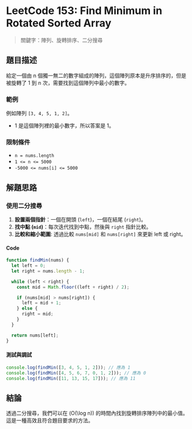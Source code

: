 # LeetCode 153: Find Minimum in Rotated Sorted Array

> 關鍵字：陣列、旋轉排序、二分搜尋

## 題目描述

給定一個由 n 個獨一無二的數字組成的陣列，這個陣列原本是升序排序的，但是被旋轉了 1 到 n 次，需要找到這個陣列中最小的數字。

### 範例

例如陣列 `[3, 4, 5, 1, 2]`。

- 1 是這個陣列裡的最小數字，所以答案是 1。

### 限制條件

- `n = nums.length`
- `1 <= n <= 5000`
- `-5000 <= nums[i] <= 5000`

## 解題思路

### 使用二分搜尋

1. **設置兩個指針**：一個在開頭 (`left`)，一個在結尾 (`right`)。
2. **找中點 (`mid`)**：每次迭代找到中點，然後與 `right` 指針比較。
3. **比較和縮小範圍**: 透過比較 `nums[mid]` 和 `nums[right]` 來更新 left 或 right。

#### Code

```javascript
function findMin(nums) {
  let left = 0;
  let right = nums.length - 1;

  while (left < right) {
    const mid = Math.floor((left + right) / 2);

    if (nums[mid] > nums[right]) {
      left = mid + 1;
    } else {
      right = mid;
    }
  }

  return nums[left];
}
```

#### 測試與調試

```javascript
console.log(findMin([3, 4, 5, 1, 2])); // 應為 1
console.log(findMin([4, 5, 6, 7, 0, 1, 2])); // 應為 0
console.log(findMin([11, 13, 15, 17])); // 應為 11
```

## 結論

透過二分搜尋，我們可以在 \(O(\log n)\) 的時間內找到旋轉排序陣列中的最小值。這是一種高效且符合題目要求的方法。
